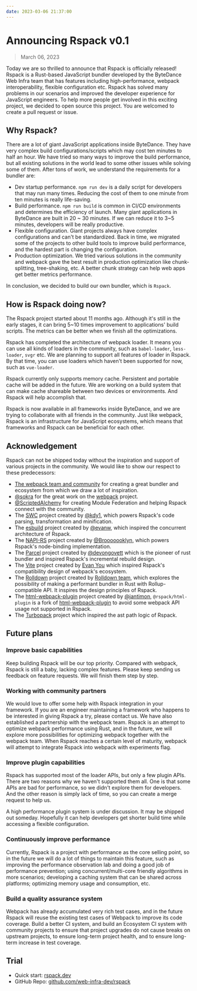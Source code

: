 ```yaml
---
date: 2023-03-06 21:37:00
---
```


# Announcing Rspack v0.1

> March 06, 2023

Today we are so thrilled to announce that Rspack is officially released! Rspack is a Rust-based JavaScript bundler developed by the ByteDance Web Infra team that has features including high-performance, webpack interoperability, flexible configuration etc. Rspack has solved many problems in our scenarios and improved the developer experience for JavaScript engineers. To help more people get involved in this exciting project, we decided to open source this project. You are welcomed to create a pull request or issue.

## Why Rspack?

There are a lot of giant JavaScript applications inside ByteDance. They have very complex build configurations/scripts which may cost ten minutes to half an hour. We have tried so many ways to improve the build performance, but all existing solutions in the world lead to some other issues while solving some of them. After tons of work, we understand the requirements for a bundler are:

- Dev startup performance. `npm run dev` is a daily script for developers that may run many times. Reducing the cost of them to one minute from ten minutes is really life-saving.
- Build performance. `npm run build` is common in CI/CD environments and determines the efficiency of launch. Many giant applications in ByteDance are built in 20 ~ 30 minutes. If we can reduce it to 3~5 minutes, developers will be really productive.
- Flexible configuration. Giant projects always have complex configurations and can't be standardized. Back in time, we migrated some of the projects to other build tools to improve build performance, and the hardest part is changing the configuration.
- Production optimization. We tried various solutions in the community and webpack gave the best result in production optimization like chunk-splitting, tree-shaking, etc. A better chunk strategy can help web apps get better metrics performance.

In conclusion, we decided to build our own bundler, which is `Rspack`.

## How is Rspack doing now?

The Rspack project started about 11 months ago. Although it's still in the early stages, it can bring 5~10 times improvement to applications' build scripts. The metrics can be better when we finish all the optimizations.

Rspack has completed the architecture of webpack loader. It means you can use all kinds of loaders in the community, such as `babel-loader`, `less-loader`, `svgr` etc. We are planning to support all features of loader in Rspack. By that time, you can use loaders which haven't been supported for now, such as `vue-loader`.

Rspack currently only supports memory cache. Persistent and portable cache will be added in the future. We are working on a build system that can make cache shareable between two devices or environments. And Rspack will help accomplish that.

Rspack is now available in all frameworks inside ByteDance, and we are trying to collaborate with all friends in the community. Just like webpack, Rspack is an infrastructure for JavaScript ecosystems, which means that frameworks and Rspack can be beneficial for each other.

## Acknowledgement

Rspack can not be shipped today without the inspiration and support of various projects in the community. We would like to show our respect to these predecessors:

- [The webpack team and community](https://webpack.js.org/) for creating a great bundler and ecosystem from which we draw a lot of inspiration.
- [@sokra](https://github.com/sokra) for the great work on the [webpack](https://github.com/webpack/webpack) project.
- [@ScriptedAlchemy](https://github.com/ScriptedAlchemy) for creating Module Federation and helping Rspack connect with the community.
- The [SWC](https://github.com/swc-project/swc) project created by [@kdy1](https://github.com/kdy1), which powers Rspack's code parsing, transformation and minification.
- The [esbuild](https://github.com/evanw/esbuild) project created by [@evanw](https://github.com/evanw), which inspired the concurrent architecture of Rspack.
- The [NAPI-RS](https://github.com/napi-rs/napi-rs) project created by [@Brooooooklyn](https://github.com/Brooooooklyn), which powers Rspack's node-binding implementation.
- The [Parcel](https://github.com/parcel-bundler/parcel) project created by [@devongovett](https://github.com/devongovett) which is the pioneer of rust bundler and inspired Rspack's incremental rebuild design.
- The [Vite](https://github.com/vitejs/vite) project created by [Evan You](https://github.com/yyx990803) which inspired Rspack's compatibility design of webpack's ecosystem.
- The [Rolldown](https://github.com/rolldown-rs/rolldown) project created by [Rolldown team](https://github.com/sponsors/rolldown-rs), which explores the possibility of making a performant bundler in Rust with Rollup-compatible API. It inspires the design principles of Rspack.
- The [html-webpack-plugin](https://github.com/jantimon/html-webpack-plugin) project created by [@jantimon](https://github.com/jantimon), `@rspack/html-plugin` is a fork of [html-webpack-plugin](https://github.com/jantimon/html-webpack-plugin) to avoid some webpack API usage not supported in Rspack.
- The [Turbopack](https://github.com/vercel/turbo) project which inspired the ast path logic of Rspack.

## Future plans

### Improve basic capabilities

Keep building Rspack will be our top priority. Compared with webpack, Rspack is still a baby, lacking complex features. Please keep sending us feedback on feature requests. We will finish them step by step.

### Working with community partners

We would love to offer some help with Rspack integration in your framework. If you are an engineer maintaining a framework who happens to be interested in giving Rspack a try, please contact us.
We have also established a partnership with the webpack team. Rspack is an attempt to optimize webpack performance using Rust, and in the future, we will explore more possibilities for optimizing webpack together with the webpack team. When Rspack reaches a certain level of maturity, webpack will attempt to integrate Rspack into webpack with experiments flag.

### Improve plugin capabilities

Rspack has supported most of the loader APIs, but only a few plugin APIs. There are two reasons why we haven't supported them all. One is that some APIs are bad for performance, so we didn't explore them for developers. And the other reason is simply lack of time, so you can create a merge request to help us.

A high performance plugin system is under discussion. It may be shipped out someday. Hopefully it can help developers get shorter build time while accessing a flexible configuration.

### Continuously improve performance

Currently, Rspack is a project with performance as the core selling point, so in the future we will do a lot of things to maintain this feature, such as improving the performance observation lab and doing a good job of performance prevention; using concurrent/multi-core friendly algorithms in more scenarios; developing a caching system that can be shared across platforms; optimizing memory usage and consumption, etc.

### Build a quality assurance system

Webpack has already accumulated very rich test cases, and in the future Rspack will reuse the existing test cases of Webpack to improve its code coverage. Build a better CI system, and build an Ecosystem CI system with community projects to ensure that project upgrades do not cause breaks on upstream projects, to ensure long-term project health, and to ensure long-term increase in test coverage.

## Trial

- Quick start: [rspack.dev](https://rspack.dev)
- GitHub Repo: [github.com/web-infra-dev/rspack](https://github.com/web-infra-dev/rspack)
